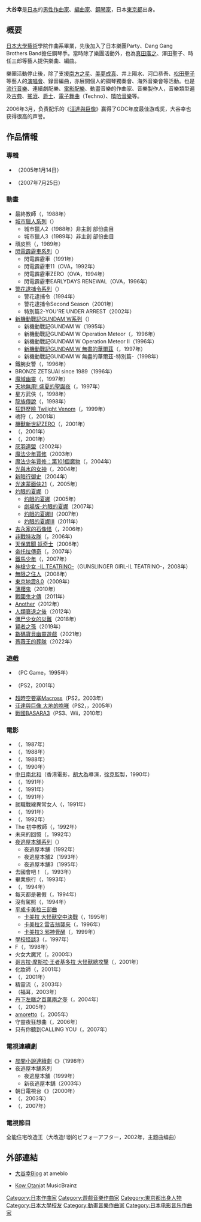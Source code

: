 {{noteTA
|G1=Anime
|1=zh-hans:魔法少年賈修;zh-hk:魔法小神童加旋;zh-tw:魔法少年賈修;}}
{{藝人
| 姓名     = 大谷幸
| 類型     = 作曲家
| 圖片     = 
| 圖片尺寸 = 
| 圖片簡介 = 
| 原名     = 
| 外文名   = 
| 外文     = 
| 羅馬拼音 = 
| 英文名   = Kow Otani
| 綽號     = 
| 其他藝名 = 
| 國籍     = {{JPN}}
| 民族     = 
| 籍貫     = 
| 出生日期 = {{birth date and age|1957|5|1}}
| 出生地點 = {{JPN}}[[東京都|東京都]]
| 生肖     = 
| 星座     = 
| 逝世日期 = 
| 逝世地點 = 
| 職業     = 作曲家
| 語言     = 
| 三圍     = 
| 血型     = 
| 身高     = 
| 體重     = 
| 教育程度 = 日本大學
| 宗教信仰 = 
| 配偶     = 
| 音樂類型 = 
| 演奏樂器 = [[鋼琴|鋼琴]]
| 出身地   = [[東京都|東京都]]
| 出道作   = 
| 出道日期 = 
| 代表作   = 
| 活躍年代 = 
| 唱片公司 = 
| 經紀公司 = 
| 網站     = http://ohtea.exblog.jp/ 大谷幸と枕草子
| 相關團體 = 
| 獎項     = 
| IMDb    = 0652745
| 現任成員 = 
| 過往成員 = 
| 音樂專輯 = 
| 電影     = 
| 電視節目 = 
| 舞臺劇   = 
| 書籍     = 
}}
{{japanese|japanese=大谷幸|kana=おおたに こう|romaji=Ōtani Kou}}
'''大谷幸'''{{BD|1957年|5月1日|catIdx=Kou Ohtani}}是[[日本|日本]]的[[男性|男性]][[作曲家|作曲家]]、[[編曲家|編曲家]]、[[鋼琴家|鋼琴家]]，日本[[東京都|東京都]]出身。

== 概要 ==
[[日本大學|日本大學]][[藝術|藝術]]學院作曲系畢業，先後加入了日本樂團Party、Dang Gang Brothers Band擔任鋼琴手。當時除了樂團活動外，也為[[真田廣之|真田廣之]]、澤田聖子、時任三郎等藝人提供樂曲、編曲。

樂團活動停止後，除了支援[[南方之星|南方之星]]、[[美夢成真_(樂團)|美夢成真]]、井上陽水、河口恭吾、[[松田聖子|松田聖子]]等藝人的[[演唱會|演唱會]]、錄音編曲，亦展開個人的鋼琴獨奏會、海外音樂會等活動。也是[[流行音樂|流行音樂]]、連續劇配樂、[[電影配樂|電影配樂]]、動畫音樂的作曲家、音樂製作人，音樂類型遍及[[古典音樂|古典]]、[[搖滾|搖滾]]、[[爵士|爵士]]、[[電子舞曲|電子舞曲]]（Techno）、[[嘻哈音樂|嘻哈音樂]]等。

2006年3月，负责配乐的《[[汪達與巨像|汪達與巨像]]》赢得了GDC年度最佳游戏奖，大谷幸也获得很高的声誉。

== 作品情報 ==
=== 專輯 ===
* {{lang|ja|月の人魚}}（2005年1月14日）
* {{lang|ja|枕草子}}（2007年7月25日）

=== 動畫 ===
* 最終教師（{{lang|ja|恐怖のバイオ人間 最終教師}}，1988年）
* [[城市獵人#動畫版|城市獵人系列]]（{{lang|ja|シティーハンター}}）
** 城市獵人2（1988年）非主創 部份曲目
** 城市獵人3（1989年）非主創 部份曲目
* 頑皮熊（{{lang|ja|シートン動物記}}，1989年）
* [[閃電霹靂車|閃電霹靂車系列]]（{{lang|ja|新世紀GPXサイバーフォーミュラ}}）
** 閃電霹靂車（1991年）
** 閃電霹靂車11（OVA，1992年）
** 閃電霹靂車ZERO（OVA，1994年）
** 閃電霹靂車EARLYDAYS RENEWAL（OVA，1996年）
* [[警花逮捕令|警花逮捕令系列]]（{{lang|ja|逮捕しちゃうぞ}}）
** 警花逮捕令（1994年）
** 警花逮捕令Second Season（2001年）
** 特別篇2-YOU'RE UNDER ARREST（2002年）
* [[新機動戰記GUNDAM_W|新機動戰記GUNDAM W系列]]（{{lang|ja|新機動戦記ガンダムW}}）
** 新機動戰記GUNDAM W（1995年）
** 新機動戰記GUNDAM W Operation Meteor（{{lang|ja|新機動戦記ガンダムWオペレーション·メテオ}}，1996年）
** 新機動戰記GUNDAM W Operation Meteor II（1996年）
** [[新機動戰記GUNDAM_W_無盡的華爾茲|新機動戰記GUNDAM W 無盡的華爾茲]]（{{lang|ja|OVA 新機動戦記ガンダムW Endless Waltz}}，1997年）
** 新機動戰記GUNDAM W 無盡的華爾茲-特別篇-（1998年）
* 鐵腕女警（{{lang|ja|鉄腕バーディー}}，1996年）
* BRONZE ZETSUAI since 1989（1996年）
* [[魔域幽靈|魔域幽靈]]（{{lang|ja|ヴァンパイアハンター The Animated Series}}，1997年）
* [[天地無用#天地無用!_盛夏的聖誕夜|天地無用! 盛夏的聖誕夜]]（{{lang|ja|天地無用!真夏のイヴ}}，1997年）
* 星方武俠（{{lang|ja|星方武侠アウトロースター}}，1998年）
* [[龍族傳說|龍族傳說]]（{{lang|ja|ポポロクロイス物語}}，1998年）
* [[狂野歷險|狂野歷險 Twilight Venom]]（{{lang|ja|ワイルドアームズTV}}，1999年）
* 魂狩（{{lang|ja|The Soul Taker 〜魂狩〜}}，2001年）
* [[機獸新世紀|機獸新世紀ZERO]]（{{lang|ja|ゾイド新世紀/ゼロ}}，2001年）
* （{{lang|ja| 名たんていカゲマン}}，2001年）
* （{{lang|ja| デジタル所さん}}，2001年）
* [[灰羽連盟|灰羽連盟]]（2002年）
* [[魔法少年賈修#動畫|魔法少年賈修]]（2003年）
* [[魔法少年賈修#魔法少年賈修：第101個魔物|魔法少年賈修：第101個魔物]]（{{lang|ja|劇場版 金色のガッシュベル!! 101番目の魔物}}，2004年）
* [[光與水的女神|光與水的女神]]（{{lang|ja|光と水のダフネ}}，2004年）
* [[新暗行御史#電影動畫|新暗行御史]]（2004年）
* [[光速蒙面俠21#電視動畫|光速蒙面俠21]]（{{lang|ja|アイシールド21}}，2005年）
* [[灼眼的夏娜_(動畫)|灼眼的夏娜]]（{{lang|ja|灼眼のシャナ}}）
**[[灼眼的夏娜_(動畫)#灼眼的夏娜（第一期）|灼眼的夏娜]]（2005年）
**[[灼眼的夏娜_(動畫)#劇場版|劇場版-灼眼的夏娜]]（2007年）
**[[灼眼的夏娜_(動畫)#灼眼的夏娜Ⅱ（第二期）|灼眼的夏娜II]]（2007年）
**[[灼眼的夏娜_(動畫)#灼眼的夏娜Ⅲ（第三期）|灼眼的夏娜III]]（2011年）
* [[吉永家的石像怪#電視動畫|吉永家的石像怪]]（{{lang|ja|吉永さん家のガーゴイル}}，2006年）
* [[非戰特攻隊#電視動畫|非戰特攻隊]]（{{lang|ja|パンプキン·シザーズ}}，2006年）
* [[天保異聞_妖奇士|天保異聞 妖奇士]]（2006年）
* [[帝托拉傳奇#動畫版|帝托拉傳奇]]（{{lang|ja|デルトラ·クエスト}}，2007年）
* [[鐵馬少年#電視動畫|鐵馬少年]]（{{lang|ja|オーバードライブ -Over Drive-}}，2007年）
* [[神槍少女#第二期|神槍少女 -IL TEATRINO-]]（GUNSLINGER GIRL-IL TEATRINO-，2008年）
* [[無限之住人#電視動畫|無限之住人]]（2008年）
* [[東京地震8.0|東京地震8.0]]（2009年）
* [[薄櫻鬼#動畫|薄櫻鬼]]（2010年）
* [[戰國鬼才傳#動畫|戰國鬼才傳]]（2011年）
* [[Another|Another]]（2012年）
* [[人類衰退之後|人類衰退之後]]（2012年）
* [[僵尸少女的災難|僵尸少女的災難]]（2018年）
* [[賢者之孫|賢者之孫]]（2019年）
* [[數碼寶貝幽靈遊戲|數碼寶貝幽靈遊戲]]（2021年）
* [[薔薇王的葬隊|薔薇王的葬隊]]（2022年）

=== 遊戲 ===
* {{le|PHILOSOMA|Philosoma}}（PC Game，1995年）
* {{link-ja|翔空之旅|スカイオデッセイ}}（PS2，2001年）
* [[超時空要塞|超時空要塞Macross]]（PS2，2003年）
* [[汪達與巨像_大地的咆哮|汪達與巨像 大地的咆哮]]（PS2，{{lang|ja|ワンダと巨像 大地の咆哮}}，2005年）
* [[戰國BASARA|戰國BASARA3]]（PS3、Wii，2010年）

=== 電影 ===
* （{{lang|ja|ウェルター}}，1987年）
* （{{lang|ja|STAY GOLD ステイ·ゴールド}}，1988年）
* （{{lang|ja|山田村ワルツ}}，1988年）
* （{{lang|ja|さらば愛しのやくざ}}，1990年）
* [[中日南北和|中日南北和]]（香港電影，[[胡大為|胡大為]]導演，[[徐克|徐克]]監製，1990年）
* （{{lang|ja|咬みつきたい}}，1991年）
* （{{lang|ja|極道戦争·武闘派}}，1991年）
* （{{lang|ja|シャイなあんちくしょう}}，1991年）
* 就職戰線異常女人（{{lang|ja|就職戦線異状なし}}，1991年）
* （{{lang|ja|フィレンツェの風に抱かれて}}，1991年）
* （{{lang|ja|幻想のParis}}，1992年）
* The 初中教師（{{lang|ja|ザ·中学教師}}，1992年）
* 未來的回憶（{{lang|ja|未来の想い出 Last Christmas}}，1992年）
* [[夜逃屋本舖|夜逃屋本舖系列]]（{{lang|ja|夜逃げ屋本舗}}）
** 夜逃屋本舖（1992年）
** 夜逃屋本舖2（1993年）
** 夜逃屋本舖3（1995年）
* 去國會吧！（{{lang|ja|国会へ行こう!}}，1993年）
* 畢業旅行（{{lang|ja|卒業旅行 ニホンから来ました}}，1993年）
* （{{lang|ja|土俵の鬼たち}}，1994年）
* 每天都是暑假（{{lang|ja|毎日が夏休み}}，1994年）
* 沒有駕照（{{lang|ja|免許がない!}}，1994年）
* [[卡美拉|平成卡美拉三部曲]]
** [[卡美拉_大怪獸空中決戰|卡美拉 大怪獸空中決戰]]（{{lang|ja|ガメラ 大怪獣空中決戦}}，1995年）
** [[卡美拉2_雷吉翁襲來|卡美拉2 雷吉翁襲來]]（{{lang|ja|ガメラ2 レギオン襲来}}，1996年）
** [[卡美拉3_邪神覺醒|卡美拉3 邪神覺醒]]（{{lang|ja|ガメラ3 邪神覚醒}}，1999年）
* [[學校怪談_(電影)#「學校怪談3」（1997年）|學校怪談3]]（{{lang|ja|学校の怪談3}}，1997年）
* F（{{lang|ja|F [エフ]}}，1998年）
* 火女大魔咒（{{lang|ja|クロスファイア}}，2000年）
* [[哥吉拉·摩斯拉·王者基多拉_大怪獸總攻擊|哥吉拉·摩斯拉·王者基多拉 大怪獸總攻擊]]（{{lang|ja|ゴジラ·モスラ·キングギドラ 大怪獣総攻撃}}，2001年）
* 化妝師（{{lang|ja|化粧師 KEWAISHI}}，2001年）
* （{{lang|ja|ショコキ!}}，2001年）
* 精靈流（{{lang|ja|精霊流し}}，2003年）
* （福耳，2003年）
* [[丹下左膳之百萬兩之壺|丹下左膳之百萬兩之壺]]（{{lang|ja|丹下左膳 百万両の壺}}，2004年）
* （{{lang|ja|いらっしゃいませ、患者さま。}}，2005年）
* [[美夢成真_(樂團)|amoretto]]（{{lang|ja|アマレット}}，2005年）
* 守靈夜狂想曲（{{lang|ja|寝ずの番}}，2006年）
* 只有你聽到CALLING YOU（{{lang|ja|きみにしか聞こえない}}，2007年）

=== 電視連續劇 ===
* [[晨間小說連續劇|晨間小說連續劇]]《{{lang|ja|やんちゃくれ}}》（1998年）
* 夜逃屋本舖系列
** 夜逃屋本舖（1999年）
** 新夜逃屋本舖（2003年）
* 朝日電視台《{{lang|ja|スタイル!}}》（2000年）
* （{{lang|ja|お義母さんといっしょ}}，2003年）
* （{{lang|ja|上海タイフーン}}，2007年）

=== 電視節目 ===
全能住宅改造王（大改造!!剧的ビフォーアフター，2002年，主题曲编曲）

== 外部連結 ==
* {{Ja icon}}[http://ameblo.jp/kow-otani/ 大谷幸Blog] {{Wayback|url=http://ameblo.jp/kow-otani/ |date=20181206232738 }} at ameblo
* {{En icon}}[http://musicbrainz.org/artist/615e497a-340d-4efd-b191-73a22c280784.html Kow Otani]at MusicBrainz
{{Godzilla}}
{{Mothra}}
{{Gamera}}
{{authority control}}
{{DEFAULTSORT:Ootani Kou}}
[[Category:日本作曲家|Category:日本作曲家]]
[[Category:遊戲音樂作曲家|Category:遊戲音樂作曲家]]
[[Category:東京都出身人物|Category:東京都出身人物]]
[[Category:日本大學校友|Category:日本大學校友]]
[[Category:動畫音樂作曲家|Category:動畫音樂作曲家]]
[[Category:日本电影音乐作曲家|Category:日本电影音乐作曲家]]